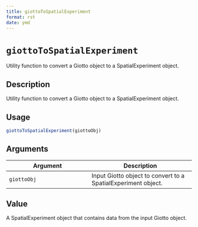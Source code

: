 ```yaml
--- 
title: giottoToSpatialExperiment 
format: rst 
date: ymd 
--- 
```

# `giottoToSpatialExperiment`

Utility function to convert a Giotto object to a SpatialExperiment object.


## Description

Utility function to convert a Giotto object to a SpatialExperiment object.


## Usage

```r
giottoToSpatialExperiment(giottoObj)
```


## Arguments

Argument      |Description
------------- |----------------
`giottoObj`     |     Input Giotto object to convert to a SpatialExperiment object.


## Value

A SpatialExperiment object that contains data from the input Giotto object.



